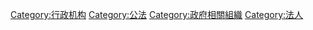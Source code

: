 [[Category:行政机构|Category:行政机构]]
[[Category:公法|Category:公法]]
[[Category:政府相關組織|Category:政府相關組織]]
[[Category:法人|Category:法人]]